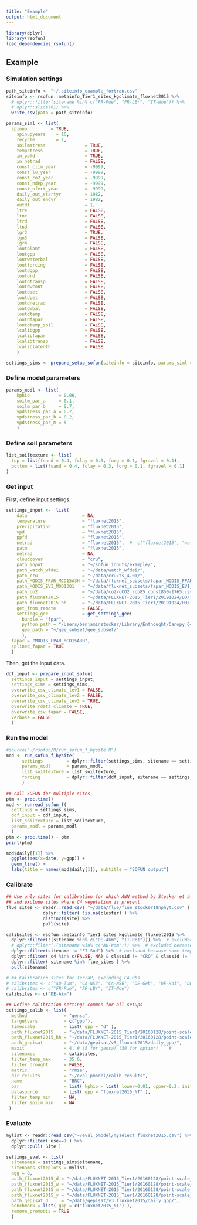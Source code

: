 ```yaml
---
title: "Example"
output: html_document
---
```


```r
library(dplyr)
library(rsofun)
load_dependencies_rsofun()
```

## Example

### Simulation settings

```r
path_siteinfo <- "~/.siteinfo_example_fortran.csv"
siteinfo <- rsofun::metainfo_Tier1_sites_kgclimate_fluxnet2015 %>% 
  # dplyr::filter(sitename %in% c("FR-Pue", "FR-LBr", "IT-Noe")) %>%
  # dplyr::slice(61) %>%
  write_csv(path = path_siteinfo)
```


```r
params_siml <- list(
  spinup         = TRUE,
	spinupyears    = 10,
	recycle        = 1,
	soilmstress               = TRUE,
	tempstress                = TRUE,
	in_ppfd                   = TRUE,
	in_netrad                 = FALSE,
	const_clim_year           = -9999,
	const_lu_year             = -9999,
	const_co2_year            = -9999,
	const_ndep_year           = -9999,
	const_nfert_year          = -9999,
	daily_out_startyr         = 1982,
	daily_out_endyr           = 1982,
	outdt                     = 1,
	ltre                      = FALSE,
	ltne                      = FALSE,
	ltrd                      = FALSE,
	ltnd                      = FALSE,
	lgr3                      = TRUE,
	lgn3                      = FALSE,
	lgr4                      = FALSE,
	loutplant                 = FALSE,
	loutgpp                   = FALSE,
	loutwaterbal              = FALSE,
	loutforcing               = FALSE,
	loutdgpp                  = FALSE,
	loutdrd                   = FALSE,
	loutdtransp               = FALSE,
	loutdwcont                = FALSE,
	loutdaet                  = FALSE,
	loutdpet                  = FALSE,
	loutdnetrad               = FALSE,
	loutdwbal                 = FALSE,
	loutdtemp                 = FALSE,
	loutdfapar                = FALSE,
	loutdtemp_soil            = FALSE,
	lcalibgpp                 = FALSE,
	lcalibfapar               = FALSE,
	lcalibtransp              = FALSE,
	lcaliblatenth             = FALSE
	)

settings_sims <- prepare_setup_sofun(siteinfo = siteinfo, params_siml = params_siml)
```


### Define model parameters
```r
params_modl <- list(
	kphio           = 0.06,
	soilm_par_a     = 0.1,
	soilm_par_b     = 0.7,
	vpdstress_par_a = 0.2,
	vpdstress_par_b = 0.2,
	vpdstress_par_m = 5
	)
```

### Define soil parameters

```r
list_soiltexture <- list(
  top = list(fsand = 0.4, fclay = 0.3, forg = 0.1, fgravel = 0.1),
  bottom = list(fsand = 0.4, fclay = 0.3, forg = 0.1, fgravel = 0.1)
)
```

### Get input

First, define input settings.
```r
settings_input <-  list(
    data                     = NA,
    temperature              = "fluxnet2015",
    precipitation            = "fluxnet2015",
    vpd                      = "fluxnet2015",
    ppfd                     = "fluxnet2015",
    netrad                   = "fluxnet2015",  #  c("fluxnet2015", "watch_wfdei"),
    patm                     = "fluxnet2015",
    netrad                   = NA,
    cloudcover               = "cru",
    path_input               = "~/sofun_inputs/example/",
    path_watch_wfdei         = "~/data/watch_wfdei/",
    path_cru                 = "~/data/cru/ts_4.01/",
    path_MODIS_FPAR_MCD15A3H = "~/data/fluxnet_subsets/fapar_MODIS_FPAR_MCD15A3H_gee_MCD15A3H_fluxnet2015_gee_subset/",
    path_MODIS_EVI_MOD13Q1   = "~/data/fluxnet_subsets/fapar_MODIS_EVI_MOD13Q1_gee_MOD13Q1_fluxnet2015_gee_subset/",
    path_co2                 = "~/data/co2/cCO2_rcp85_const850-1765.csv",
    path_fluxnet2015         = "~/data/FLUXNET-2015_Tier1/20191024/DD/",
    path_fluxnet2015_hh      = "~/data/FLUXNET-2015_Tier1/20191024/HH/",
    get_from_remote          = FALSE,
    settings_gee             = get_settings_gee( 
      bundle = "fpar", 
      python_path = "/Users/benjaminstocker/Library/Enthought/Canopy_64bit/User/bin/python",
      gee_path = "~/gee_subset/gee_subset/"
      ),
  fapar = "MODIS_FPAR_MCD15A3H",
  splined_fapar = TRUE
  )
```


Then, get the input data.
```r
ddf_input <- prepare_input_sofun(
  settings_input = settings_input,
  settings_sims = settings_sims,
  overwrite_csv_climate_lev1 = FALSE,
  overwrite_csv_climate_lev2 = FALSE,
  overwrite_csv_climate_lev3 = TRUE,
  overwrite_rdata_climate = TRUE,
  overwrite_csv_fapar = FALSE,
  verbose = FALSE
  )
```

### Run the model

```r
#source("~/rsofun/R/run_sofun_f_bysite.R")
mod <- run_sofun_f_bysite( 
      settings         = dplyr::filter(settings_sims, sitename == settings_sims$sitename[1]), 
      params_modl      = params_modl, 
      list_soiltexture = list_soiltexture,
      forcing          = dplyr::filter(ddf_input, sitename == settings_sims$sitename[1])
      )
      
## call SOFUN for multiple sites
ptm <- proc.time()
mod <- runread_sofun_f( 
  settings = settings_sims, 
  ddf_input = ddf_input, 
  list_soiltexture = list_soiltexture, 
  params_modl = params_modl 
  )
ptm <- proc.time() - ptm
print(ptm)

mod$daily[[1]] %>% 
  ggplot(aes(x=date, y=gpp)) +
  geom_line() + 
  labs(title = names(mod$daily[1]), subtitle = "SOFUN output")
```


### Calibrate

```r
## Use only sites for calibration for which ANN method by Stocker et al. (2018) worked fine,
## and exclude sites where C4 vegetation is present.
flue_sites <- readr::read_csv( "~/data/flue/flue_stocker18nphyt.csv" ) %>%
              dplyr::filter( !is.na(cluster) ) %>% 
              distinct(site) %>% 
              pull(site)

calibsites <- rsofun::metainfo_Tier1_sites_kgclimate_fluxnet2015 %>% 
  dplyr::filter(!(sitename %in% c("DE-Akm", "IT-Ro1"))) %>%  # excluded because fapar data could not be downloaded (WEIRD)
  # dplyr::filter(!(sitename %in% c("AU-Wom"))) %>%  # excluded because no GPP data was found in FLUXNET file
  dplyr::filter(sitename != "FI-Sod") %>%  # excluded because some temperature data is missing
  dplyr::filter( c4 %in% c(FALSE, NA) & classid != "CRO" & classid != "WET" ) %>%
  dplyr::filter( sitename %in% flue_sites ) %>%
  pull(sitename)

# ## Calibration sites for TerraP, excluding CA-Obs
# calibsites <- c("AU-Tum", "CA-NS3", "CA-NS6", "DE-Geb", "DE-Hai", "DE-Kli", "FI-Hyy", "FR-Fon", "FR-LBr", "FR-Pue", "IT-Cpz", "NL-Loo", "US-Ha1", "US-MMS", "US-UMB", "US-WCr")
# calibsites <- c("FR-Pue", "FR-LBr", "IT-Noe")
calibsites <- c("DE-Akm")

## Define calibration settings common for all setups
settings_calib <- list(
  method              = "gensa",
  targetvars          = c("gpp"),
  timescale           = list( gpp = "d" ),
  path_fluxnet2015    = "~/data/FLUXNET-2015_Tier1/20160128/point-scale_none_1d/original/unpacked/",
  path_fluxnet2015_hh = "~/data/FLUXNET-2015_Tier1/20160128/point-scale_none_0.5h/original/unpacked/",
  path_gepisat        = "~/data/gepisat/v3_fluxnet2015/daily_gpp/",
  maxit               = 4, # (5 for gensa) (30 for optimr)    #
  sitenames           = calibsites,
  filter_temp_max     = 35.0,
  filter_drought      = FALSE,
  metric              = "rmse",
  dir_results         = "~/eval_pmodel/calib_results",
  name                = "BRC",
  par                 = list( kphio = list( lower=0.01, upper=0.2, init=0.05 ) ),
  datasource          = list( gpp = "fluxnet2015_NT" ),
  filter_temp_min     = NA,
  filter_soilm_min    = NA
 )
```


### Evaluate

```r
mylist <- readr::read_csv("~/eval_pmodel/myselect_fluxnet2015.csv") %>% 
  dplyr::filter( use==1 ) %>% 
  dplyr::pull( Site )

settings_eval <- list(
  sitenames = settings_sims$sitename,
  sitenames_siteplots = mylist,
  agg = 8,
  path_fluxnet2015_d = "~/data/FLUXNET-2015_Tier1/20160128/point-scale_none_1d/original/unpacked/",
  path_fluxnet2015_w = "~/data/FLUXNET-2015_Tier1/20160128/point-scale_none_7d/original/unpacked/",
  path_fluxnet2015_m = "~/data/FLUXNET-2015_Tier1/20160128/point-scale_none_1m/original/unpacked/",
  path_fluxnet2015_y = "~/data/FLUXNET-2015_Tier1/20160128/point-scale_none_1y/original/unpacked/",
  path_gepisat_d     = "~/data/gepisat/v3_fluxnet2015/daily_gpp/",
  benchmark = list( gpp = c("fluxnet2015_NT") ),
  remove_premodis = TRUE
  )
```

